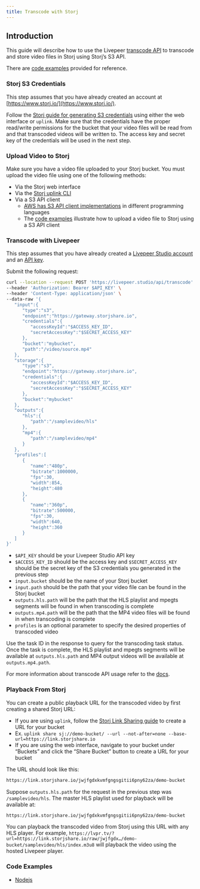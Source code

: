 ```yaml
---
title: Transcode with Storj
---
```



## Introduction

This guide will describe how to use the Livepeer [transcode API](/reference/api/transcode-video) to transcode and store video files in Storj using Storj’s S3 API.

There are [code examples](#code-examples) provided for reference.

### Storj S3 Credentials

This step assumes that you have already created an account at [https://www.storj.io/](https://www.storj.io/).

Follow the [Storj guide for generating S3 credentials](https://docs.storj.io/dcs/api-reference/s3-compatible-gateway#I7p7Q) using either the web interface or `uplink`. Make sure that the credentials have the proper read/write permissions for the bucket that your video files will be read from and that transcoded videos will be written to. The access key and secret key of the credentials will be used in the next step.

### Upload Video to Storj

Make sure you have a video file uploaded to your Storj bucket. You must upload the video file using one of the following methods:

- Via the Storj web interface
- Via the [Storj uplink CLI](https://www.storj.io/integrations/uplink-cli)
- Via a S3 API client
  - [AWS has S3 API client implementations](https://aws.amazon.com/developer/tools/) in different programming languages
  - The [code examples](#code-examples) illustrate how to upload a video file to Storj using a S3 API client

### Transcode with Livepeer

This step assumes that you have already created a [Livepeer Studio account](https://livepeer.studio/) and an [API key](https://docs.livepeer.org/guides/developing/quickstart).

Submit the following request:

```bash
curl --location --request POST 'https://livepeer.studio/api/transcode' \
--header 'Authorization: Bearer $API_KEY' \
--header 'Content-Type: application/json' \
--data-raw '{
   "input":{
      "type":"s3",
      "endpoint":"https://gateway.storjshare.io",
      "credentials":{
         "accessKeyId":"$ACCESS_KEY_ID",
         "secretAccessKey":"$SECRET_ACCESS_KEY"
      },
      "bucket":"mybucket",
      "path":"/video/source.mp4"
   },
   "storage":{
      "type":"s3",
      "endpoint":"https://gateway.storjshare.io",
      "credentials":{
         "accessKeyId":"$ACCESS_KEY_ID",
         "secretAccessKey":"$SECRET_ACCESS_KEY"
      },
      "bucket":"mybucket"
   },
   "outputs":{
      "hls":{
         "path":"/samplevideo/hls"
      },
      "mp4":{
         "path":"/samplevideo/mp4"
      }
   },
   "profiles":[
      {
         "name":"480p",
         "bitrate":1000000,
         "fps":30,
         "width":854,
         "height":480
      },
      {
         "name":"360p",
         "bitrate":500000,
         "fps":30,
         "width":640,
         "height":360
      }
   ]
}'
```

- `$API_KEY` should be your Livepeer Studio API key
- `$ACCESS_KEY_ID` should be the access key and `$SECRET_ACCESS_KEY` should be the secret key of the S3 credentials you generated in the previous step
- `input.bucket` should be the name of your Storj bucket
- `input.path` should be the path that your video file can be found in the Storj bucket
- `outputs.hls.path` will be the path that the HLS playlist and mpegts segments will be found in when transcoding is complete
- `outputs.mp4.path` will be the path that the MP4 video files will be found in when transcoding is complete
- `profiles` is an optional parameter to specify the desired properties of transcoded video

Use the task ID in the response to query for the transcoding task status. Once the task is complete, the HLS playlist and mpegts segments will be available at `outputs.hls.path` and MP4 output videos will be available at `outputs.mp4.path`.

For more information about transcode API usage refer to the [docs](/reference/api/transcode-video).

### Playback From Storj

You can create a public playback URL for the transcoded video by first creating a shared Storj URL:

- If you are using `uplink`, follow the [Storj Link Sharing guide](https://docs.storj.io/dcs/api-reference/uplink-cli/share-command/#f-jKX) to create a URL for your bucket
- Ex. `uplink share sj://demo-bucket/ --url --not-after=none --base-url=https://link.storjshare.io`
- If you are using the web interface, navigate to your bucket under “Buckets” and click the “Share Bucket” button to create a URL for your bucket

The URL should look like this:

```bash
https://link.storjshare.io/jwjfgdxkvmfgngsgitii6pny62za/demo-bucket
```

Suppose `outputs.hls.path` for the request in the previous step was `/samplevideo/hls`. The master HLS playlist used for playback will be available at:

```bash
https://link.storjshare.io/jwjfgdxkvmfgngsgitii6pny62za/demo-bucket
```

You can playback the transcoded video from Storj using this URL with any HLS player. For example, `https://lvpr.tv/?url=https://link.storjshare.io/raw/jwjfgdx…/demo-bucket/samplevideo/hls/index.m3u8` will playback the video using the hosted Livepeer player.

### Code Examples

- [Nodejs](https://github.com/livepeer/storj-livepeer-nodejs-example)

